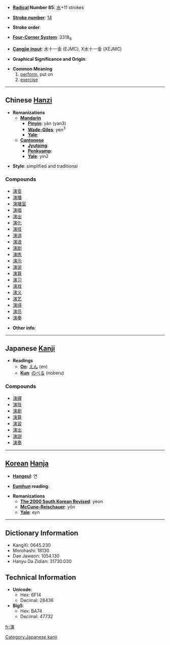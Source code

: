 * '''[[Wiktionary:Chinese radical index| Radical]] Number 85''': [[Wiktionary:Chinese radical index 水|水]]+11 strokes

* '''[[Wiktionary:Chinese total strokes index|Stroke number]]''': [[Wiktionary:Chinese total strokes index 14|14]]

* '''Stroke order''': 

* '''[[Wiktionary:Chinese four corner index|Four-Corner System]]''': 3318<sub>6</sub>

* '''[[Wiktionary:Chinese Cangjie index|Cangjie input]]''': 水十一金 (EJMC), X水十一金 (XEJMC)

* '''Graphical Significance and Origin''': 

* '''Common Meaning'''
*# [[perform]], put on
*# [[exercise]]


----

== Chinese [[Hanzi]] ==

* '''Romanizations'''
** '''[[Mandarin]]'''
*** '''[[Pinyin]]''': yǎn (yan3)
*** '''[[Wade-Giles]]''': yen<sup>3</sup>
*** '''[[Yale]]''': 
** '''[[Cantonese]]'''
*** '''[[Jyutping]]''':
*** '''[[Penkyamp]]''': 
*** '''[[Yale]]''': yin2

*'''Style''': simplified and traditional

===Compounds===
*[[演变]]
*[[演播]]
*[[演播室]]
*[[演唱]]
*[[演出]]
*[[演化]]
*[[演技]]
*[[演讲]]
*[[演进]]
*[[演剧]]
*[[演练]]
*[[演示]]
*[[演说]]
*[[演算]]
*[[演习]]
*[[演戏]]
*[[演义]]
*[[演艺]]
*[[演绎]]
*[[演员]]
*[[演奏]]

* '''Other info''': 

----

== Japanese [[Kanji]] ==

* '''Readings'''
** '''[[On]]''': [[えん]] (en)
** '''[[Kun]]''': [[のべる]] (noberu)

===Compounds===
*[[演繹]]
*[[演技]]
*[[演劇]]
*[[演算]]
*[[演習]]
*[[演出]]
*[[演説]]
*[[演奏]]


[[Category:Japanese kanji]]
----

== [[Korean]] [[Hanja]] ==

* '''[[Hangeul]]''': 연

* '''[[Eumhun]] reading''': 

* '''Romanizations'''
** '''[[The 2000 South Korean Revised Romanization|The 2000 South Korean Revised]]''': yeon
** '''[[McCune-Reischauer]]''': yŏn
** '''[[Yale]]''': eyn

----

== Dictionary Information ==

* KangXi: 0645.230
* Morohashi: 18130
* Dae Jaweon: 1054.130
* Hanyu Da Zidian: 31730.030

== Technical Information ==

* '''Unicode''':
** Hex: 6F14
** Decimal: 28436
* '''Big5''':
** Hex: BA74
** Decimal: 47732

[[fr:演]]